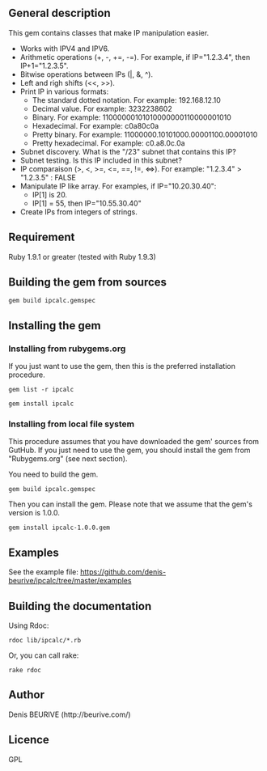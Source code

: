 ==General description==

This gem contains classes that make IP manipulation easier.

* Works with IPV4 and IPV6.
* Arithmetic operations (+, -, +=, -=). For example, if IP="1.2.3.4", then IP+1="1.2.3.5".
* Bitwise operations between IPs (|, &, ^).
* Left and righ shifts (&lt;&lt;, &gt;&gt;).
* Print IP in various formats:
** The standard dotted notation. For example: 192.168.12.10
** Decimal value. For example: 3232238602
** Binary. For example: 11000000101010000000110000001010
** Hexadecimal. For example: c0a80c0a
** Pretty binary. For example: 11000000.10101000.00001100.00001010
** Pretty hexadecimal. For example: c0.a8.0c.0a
* Subnet discovery.  What is the "/23" subnet that contains this IP?
* Subnet testing.  Is this IP included in this subnet?
* IP comparaison (&gt;, &lt;, &gt;=, &lt;=, ==, !=, &lt;=&gt;). For example: "1.2.3.4" > "1.2.3.5" : FALSE
* Manipulate IP like array. For examples, if IP="10.20.30.40":
** IP[1] is 20.
** IP[1] = 55, then IP="10.55.30.40"
* Create IPs from integers of strings.

==Requirement==

Ruby 1.9.1 or greater (tested with Ruby 1.9.3)

==Building the gem from sources==

<code>gem build ipcalc.gemspec</code>

==Installing the gem==

===Installing from rubygems.org===

If you just want to use the gem, then this is the preferred installation procedure.

<code>gem list -r ipcalc</code>

<code>gem install ipcalc</code>

===Installing from local file system===

This procedure assumes that you have downloaded the gem' sources from GutHub. If you just need to use the gem, you should install the gem from "Rubygems.org" (see next section).

You need to build the gem.

<code>gem build ipcalc.gemspec</code>

Then you can install the gem. Please note that we assume that the gem's version is 1.0.0.

<code>gem install ipcalc-1.0.0.gem</code>

==Examples==

See the example file: https://github.com/denis-beurive/ipcalc/tree/master/examples

==Building the documentation==

Using Rdoc:

<code>rdoc lib/ipcalc/*.rb</code>

Or, you can call rake:

<code>rake rdoc</code>

==Author==

Denis BEURIVE (http://beurive.com/)

==Licence==

GPL




